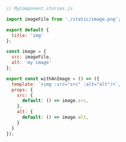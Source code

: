 ```js
// MyComponent.stories.js

import imageFile from './static/image.png';

export default {
  title: 'img'
};

const image = {
  src: imageFile,
  alt: 'my image'
};

export const withAnImage = () => ({
  template: `<img :src="src" :alt="alt"/>`,
  props: {
    src: {
      default: () => image.src,
    },
    alt: {
      default: () => image.alt,
    }
  }
});
```